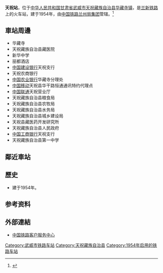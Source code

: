 {{Infobox China railway station
| 车站名称 = 天祝站
| 图片 = Tianzhu.jpg
| 图片介绍 = 
| 其他名称 = 华藏寺站<ref>{{cite book|author=铁道部电子计算技术中心, 铁道部运输局|title=铁路车站站名代码表：TMIS使用|publisher=中国铁道出版社|location=北京|year=1998|isbn=9787113030995|pages=93}}</ref>
| 车站拼音 = Tianzhu
| 英文名称 = Tianzhu Railway Station
| 电报码 = TZJ
| 拼音码 = TZH
| 车站代码 = 41606<ref>{{cite book|title=中华人民共和国铁路车站代码（GB/T 10302-2010）|publisher=中国标准出版社|year=2010|isbn=155066140495|ignore-isbn-error=true|pages=35}}</ref>
| 车站位置 = [[甘肃省|甘肃省]][[武威市|武威市]][[天祝藏族自治县|天祝藏族自治县]][[华藏寺镇|华藏寺镇]]
| 坐标 = 
| 归属 = [[中国铁路兰州局集团|中国铁路兰州局集团]]
| 线路 = [[兰新铁路|兰新铁路]]
| 车站等级 = [[五等站_(中国)|五等站]]
| 使用状态 = 
| 月台数目 = 
| 股道数目 = 
| name = 
| address = 
}}
'''天祝站'''，位于[[中华人民共和国|中华人民共和国]][[甘肃省|甘肃省]][[武威市|武威市]][[天祝藏族自治县|天祝藏族自治县]][[华藏寺镇|华藏寺镇]]，是[[兰新铁路|兰新铁路]]上的火车站，建于1954年，由[[中国铁路兰州局集团|中国铁路兰州局集团]]管辖。<ref>{{Cite web|title=天祝火车站介绍_火车票网|url=http://search.huochepiao.com/huochezhan/jieshao/1057.htm|accessdate=2020-06-16|work=search.huochepiao.com|archive-date=2019-08-10|archive-url=https://web.archive.org/web/20190810221649/http://search.huochepiao.com/huochezhan/jieshao/1057.htm|dead-url=no}}</ref>

==車站周邊==
* 华藏寺
* 天祝藏族自治县藏医院
* 新华中学
* 丽都酒店
* [[中国建设银行|中国建设银行]]天祝支行
* 天祝农商银行
* [[中国农业银行|中国农业银行]]华藏寺分理处
* [[中国移动|中国移动]]天祝县华干路恒通通讯特约代理点
* [[中国联通|中国联通]]天祝营业厅
* 天祝藏族自治县粮食局
* 天祝藏族自治县农牧局
* 天祝藏族自治县水务局
* 天祝藏族自治县城乡建设局
* 天祝县藏医药开发研究所
* 天祝藏族自治县人民政府
* [[中国工商银行|中国工商银行]]天祝支行
* 天祝藏族自治县第一中学

==鄰近車站==
{{Start rail box|[[中国铁路|中国铁路]]}}
{{s-inop|[[富强堡站|富强堡站]]|{{站|兰州}}方向}}
{{s-line|[[兰新铁路|兰新铁路]]<br />天祝站}}
{{s-inop|[[打柴沟站|打柴沟站]]<br /><s>''[[石门河站|石门河站]]''</s>、<s>''[[安家河站|安家河站]]''</s>(已撤销)|{{站|乌鲁木齐}}方向}}
{{End box}}
==歷史==
* 建于1954年。
== 参考资料 ==
{{reflist}}
==外部連結==
* [http://www.12306.cn/mormhweb/ 中国铁路客户服务中心]{{Wayback|url=http://www.12306.cn/mormhweb/ |date=20180205163941 }}
{{China-rail-stub}}
{{兰新铁路}}
[[Category:武威市铁路车站|Category:武威市铁路车站]]
[[Category:天祝藏族自治县|Category:天祝藏族自治县]]
[[Category:1954年启用的铁路车站|Category:1954年启用的铁路车站]]